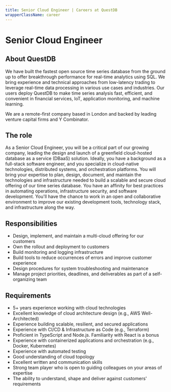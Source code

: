 ```yaml
---
title: Senior Cloud Engineer | Careers at QuestDB
wrapperClassName: career
---
```



<h1>Senior Cloud Engineer</h1>

<h2> About QuestDB</h2>

We have built the fastest open source time series database from the ground up to
offer breakthrough performance for real-time analytics using SQL. We bring
experience and technical approaches from low-latency trading to leverage
real-time data processing in various use cases and industries. Our users deploy
QuestDB to make time series analysis fast, efficient, and convenient in
financial services, IoT, application monitoring, and machine learning.

We are a remote-first company based in London and backed by leading venture
capital firms and Y Combinator.

<h2>The role</h2>

As a Senior Cloud Engineer, you will be a critical part of our growing company,
leading the design and launch of a greenfield cloud-hosted database as a service
(DBaaS) solution. Ideally, you have a background as a full-stack software
engineer, and you specialize in cloud-native technologies, distributed systems,
and orchestration platforms. You will bring your expertise to plan, design,
document, and maintain the technologies and infrastructure needed to build a
scalable and secure cloud offering of our time series database. You have an
affinity for best practices in automating operations, infrastructure security,
and software development. You'll have the chance to work in an open and
collaborative environment to improve our existing development tools, technology
stack, and infrastructure along the way.

<h2>Responsibilities</h2>

- Design, implement, and maintain a multi-cloud offering for our customers
- Own the rollout and deployment to customers
- Build monitoring and logging infrastructure
- Build tools to reduce occurrences of errors and improve customer experience
- Design procedures for system troubleshooting and maintenance
- Manage project priorities, deadlines, and deliverables as part of a
  self-organizing team

<h2>Requirements</h2>

- 5+ years experience working with cloud technologies
- Excellent knowledge of cloud architecture design (e.g., AWS Well-Architected)
- Experience building scalable, resilient, and secured applications
- Experience with CI/CD & Infrastructure as Code (e.g., Terraform)
- Proficient in TypeScript and Node.js. Familiarity with React is a bonus
- Experience with containerized applications and orchestration (e.g., Docker,
  Kubernetes)
- Experience with automated testing
- Good understanding of cloud topology
- Excellent written and communication skills
- Strong team player who is open to guiding colleagues on your areas of
  expertise
- The ability to understand, shape and deliver against customers' requirements

<CareerEmailUs title="Senior Cloud Engineer" />
